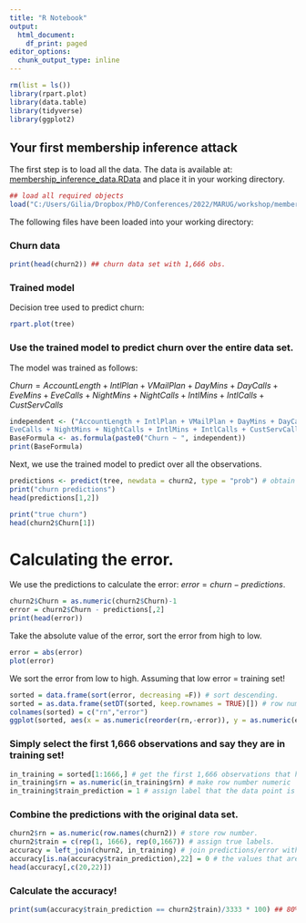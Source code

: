 ---
title: "R Notebook"
output:
  html_document:
    df_print: paged
editor_options:
  chunk_output_type: inline
---

```{r setup, include=FALSE}
rm(list = ls())
library(rpart.plot)
library(data.table)
library(tidyverse)
library(ggplot2)
```

## Your first membership inference attack

The first step is to load all the data. The data is available at: [membership_inference_data.RData](https://github.com/GilianPonte/membership_inference/blob/main/membership_inference_data.RData "membership_inference_data.RData") and place it in your working directory.

```{r}
## load all required objects
load("C:/Users/Gilia/Dropbox/PhD/Conferences/2022/MARUG/workshop/membership_inference_data.rData")
```

The following files have been loaded into your working directory:

### Churn data

```{r}
print(head(churn2)) ## churn data set with 1,666 obs.
```

### Trained model

Decision tree used to predict churn:

```{r}
rpart.plot(tree)
```

###  Use the trained model to predict churn over the entire data set.

The model was trained as follows:

$Churn = AccountLength + IntlPlan + VMailPlan + DayMins + DayCalls + EveMins + EveCalls + NightMins + NightCalls + IntlMins + IntlCalls + CustServCalls$

```{r}
independent <- ("AccountLength + IntlPlan + VMailPlan + DayMins + DayCalls + EveMins + 
EveCalls + NightMins + NightCalls + IntlMins + IntlCalls + CustServCalls")
BaseFormula <- as.formula(paste0("Churn ~ ", independent))
print(BaseFormula)
```

Next, we use the trained model to predict over all the observations.

```{r}
predictions <- predict(tree, newdata = churn2, type = "prob") # obtain predictions
print("churn predictions")
head(predictions[1,2])

print("true churn")
head(churn2$Churn[1])
```

# Calculating the error.

We use the predictions to calculate the error: $error = churn - predictions$.

```{r}
churn2$Churn = as.numeric(churn2$Churn)-1
error = churn2$Churn - predictions[,2]
print(head(error))
```

Take the absolute value of the error, sort the error from high to low.

```{r}
error = abs(error)
plot(error)
```

We sort the error from low to high. Assuming that low error = training set!

```{r}
sorted = data.frame(sort(error, decreasing =F)) # sort descending.
sorted = as.data.frame(setDT(sorted, keep.rownames = TRUE)[]) # row numbers to a column in data frame.
colnames(sorted) = c("rn","error")
ggplot(sorted, aes(x = as.numeric(reorder(rn,-error)), y = as.numeric(error))) + geom_point() + ylab("error") + xlab("row number") + theme(axis.text.x = element_text(angle = -90))
```

### Simply select the first 1,666 observations and say they are in training set!

```{r}
in_training = sorted[1:1666,] # get the first 1,666 observations that have the highest loss
in_training$rn = as.numeric(in_training$rn) # make row number numeric
in_training$train_prediction = 1 # assign label that the data point is in training set.
```

### Combine the predictions with the original data set.

```{r}
churn2$rn = as.numeric(row.names(churn2)) # store row number.
churn2$train = c(rep(1, 1666), rep(0,1667)) # assign true labels.
accuracy = left_join(churn2, in_training) # join predictions/error with the original data set, based on row number. 
accuracy[is.na(accuracy$train_prediction),22] = 0 # the values that are missing = 0. In other words, they are not in the training set.
head(accuracy[,c(20,22)])
```

### Calculate the accuracy!

```{r}
print(sum(accuracy$train_prediction == churn2$train)/3333 * 100) ## 80% accuracy!
```
